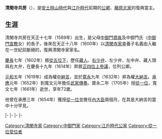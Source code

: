 {{東亞男性歷史人物
|名稱 = 清閑寺共房
|出生日期 = [[天正_(日本)|天正]]十七年五月二十七（1589年7月9日）
|逝世日期 = [[寬文|寬文]]七年三月二十一（{{death date and age|1661|8|22|1589|7|9}}）
|法號 = 清德院
|身份 = [[從一位|從一位]][[內大臣|內大臣]]
|主君 = [[後陽成天皇|後陽成天皇]]→[[後水尾天皇|後水尾天皇]]→[[明正天皇|明正天皇]]→[[後光明天皇|後光明天皇]]→[[後西天皇|後西天皇]]
|父親 = [[中御門資胤|中御門資胤]]
|母親 = 中御門氏
|養父 = [[清閑寺家幸|清閑寺家幸]]
|妻 = 光源寺氏
|妻之父 = [[光源寺智祐|光源寺智祐]]
|子 = [[清閑寺共綱|清閑寺共綱]]、[[池尻共孝|池尻共孝]]、[[梅小路定矩|梅小路定矩]]
|女 = {{link-ja|烏丸資慶|烏丸資慶}}妻、富小路賴直妻
}}

{{japanese|japanese=清閑寺 共房|kana=せいかんじ ともふさ|romaji=Seikanji Tomofusa}}
'''清閑寺共房'''（{{bd|1589年|7月9日|1661年|8月22日}}），是[[安土桃山時代|安土桃山時代]]與[[江戶時代|江戶時代]]前期的[[公卿|公卿]]、[[藤原北家|藤原北家]]{{link-ja|勸修寺流|勧修寺流}}的{{link-ja|清閑寺家|清閑寺家}}復興當主。

==生涯==
清閑寺共房在天正十七年（1589年）出生，是父母[[中御門資胤|中御門資胤]]及中御門氏（[[中御門宣教|中御門宣教]]女）的長子，後來在天正十八年（1600年）以[[清閑寺家幸|清閑寺家幸]]養子名義由{{link-ja|中御門家|中御門家}}入繼在一世紀前斷絕的{{link-ja|清閑寺家|清閑寺家}}，復興清閑寺家家名。

[[慶長|慶長]]七年（1602年）敘[[從五位|從五位下]]，歷任[[藏人_(官職)|藏人]]、[[弁官|右少弁]]、左少弁、左中弁、藏人頭與右大弁，在慶長十九年（1614年）昇敘[[正四位|正四位上]][[參議|參議]]，位列公卿。

[[元和_(日本)|元和]]五年（1619年）成為權[[中納言|中納言]]，並於[[寛永|寛永]]九年（1632年）昇為權[[大納言|大納言]]。[[承應|承應]]元年（1652年）到寬文元年擔任[[武家傳奏|武家傳奏]]。寶永二年（1705年）授[[從一位|從一位]]，寬文七年（1661年）逝世，享年72歲。

他曾在承應三年（1654年）獲授[[從一位|從一位]]並擔任[[內大臣|內大臣]]兩個月，在其{{link-ja|極位極官|極位極官|極官}}是大納言的{{link-ja|名家 (公家)|名家 (公家)|名家}}當中十分罕見。

{{start box|width=auto}}
{{s-pre}}
|-
{{s-vacant|斷絕|last=[[清閑寺家幸|清閑寺家幸]]}}
{{s-title|{{link-ja|清閑寺家|清閑寺家}}當主|1600年－1661年8月22日}}
{{s-after|[[清閑寺共綱|清閑寺共綱]]}}
|-
{{s-off}}
|-
{{s-before|{{link-ja|今出川經季|今出川経季}}|as=唯一武家傳奏}}
{{S-ttl|title=[[武家傳奏|武家傳奏]]|years=1652年3月16日－1661年8月18日|alongside=今出川經季、<br>[[野宮定逸|野宮定逸]]、{{link-ja|勸修寺經廣|勧修寺経広}}}}
{{S-aft|after=勸修寺經廣|as=唯一武家傳奏}}
|-
{{s-before|{{link-ja|鷹司房輔|鷹司房輔}}}}
{{s-title|[[內大臣|內大臣]]|1661年6月19日－1661年8月18日}}
{{s-after|{{link-ja|久我廣通|久我広通}}}}
{{end box}}

[[Category:清閑寺家|Category:清閑寺家]]
[[Category:中御門家|Category:中御門家]]
[[Category:江戶時代公家|Category:江戶時代公家]]
[[Category:從一位受位者|Category:從一位受位者]]